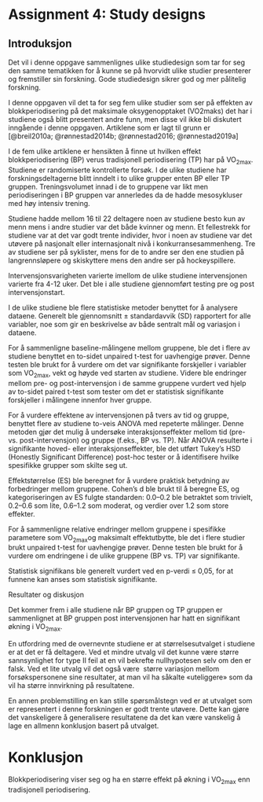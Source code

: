# Assignment 4: Study designs

## Introduksjon 

Det vil i denne oppgave sammenlignes ulike studiedesign som tar for seg den samme tematikken for å kunne se på hvorvidt ulike studier presenterer og fremstiller sin forskning. Gode studiedesign sikrer god og mer pålitelig forskning.

I denne oppgaven vil det ta for seg fem ulike studier som ser på effekten av blokkperiodisering på det maksimale oksygenopptaket (VO2maks) det har i studiene også blitt presentert andre funn, men disse vil ikke bli diskutert inngående i denne oppgaven. Artiklene som er lagt til grunn er [@breil2010a; @rønnestad2014b; @rønnestad2016; @rønnestad2019a]


I de fem ulike artiklene er hensikten å finne ut hvilken effekt blokkperiodisering (BP) verus tradisjonell periodisering (TP) har på VO<sub>2max</sub>.  Studiene er randomiserte kontrollerte forsøk. I de ulike studiene har forskningsdeltagerne blitt inndelt i to ulike grupper enten BP eller TP gruppen. Treningsvolumet innad i de to gruppene var likt men periodiseringen i BP gruppen var annerledes da de hadde mesosykluser med høy intensiv trening.

Studiene hadde mellom 16 til 22 deltagere noen av studiene besto kun av menn mens i andre studier var det både kvinner og menn. Et fellestrekk for studiene var at det var godt trente individer, hvor i noen av studiene var det utøvere på nasjonalt eller internasjonalt nivå i konkurransesammenheng. Tre av studiene ser på syklister, mens for de to andre ser den ene studien på langrennsløpere og skiskyttere mens den andre ser på hockeyspillere.

Intervensjonsvarigheten varierte imellom de ulike studiene intervensjonen varierte fra 4-12 uker. Det ble i alle studiene gjennomført testing pre og post intervensjonstart.

I de ulike studiene ble flere statistiske metoder benyttet for å analysere dataene. Generelt ble gjennomsnitt ± standardavvik (SD) rapportert for alle variabler, noe som gir en beskrivelse av både sentralt mål og variasjon i dataene.

For å sammenligne baseline-målingene mellom gruppene, ble det i flere av studiene benyttet en to-sidet unpaired t-test for uavhengige prøver. Denne testen ble brukt for å vurdere om det var signifikante forskjeller i variabler som VO<sub>2max</sub>, vekt og høyde ved starten av studiene. Videre ble endringer mellom pre- og post-intervensjon i de samme gruppene vurdert ved hjelp av to-sidet paired t-test som tester om det er statistisk signifikante forskjeller i målingene innenfor hver gruppe.

For å vurdere effektene av intervensjonen på tvers av tid og gruppe, benyttet flere av studiene to-veis ANOVA med repeterte målinger. Denne metoden gjør det mulig å undersøke interaksjonseffekter mellom tid (pre- vs. post-intervensjon) og gruppe (f.eks., BP vs. TP). Når ANOVA resulterte i signifikante hoved- eller interaksjonseffekter, ble det utført Tukey’s HSD (Honestly Significant Difference) post-hoc tester or å identifisere hvilke spesifikke grupper som skilte seg ut.

Effektstørrelse (ES) ble beregnet for å vurdere praktisk betydning av forbedringer mellom gruppene. Cohen’s d ble brukt til å beregne ES, og kategoriseringen av ES fulgte standarden: 0.0–0.2 ble betraktet som trivielt, 0.2–0.6 som lite, 0.6–1.2 som moderat, og verdier over 1.2 som store effekter.

For å sammenligne relative endringer mellom gruppene i spesifikke parametere som VO<sub>2max</sub>og maksimalt effektutbytte, ble det i flere studier brukt unpaired t-test for uavhengige prøver. Denne testen ble brukt for å vurdere om endringene i de ulike gruppene (BP vs. TP) var signifikante.

Statistisk signifikans ble generelt vurdert ved en p-verdi ≤ 0,05, for at funnene kan anses som statistisk signifikante.

Resultater og diskusjon

Det kommer frem i alle studiene når BP gruppen og TP gruppen er sammenlignet at BP gruppen post intervensjonen har hatt en signifikant økning i VO<sub>2max</sub>. 

En utfordring med de overnevnte studiene er at størrelsesutvalget i studiene er at det er få deltagere. Ved et mindre utvalg vil det kunne være større sannsynlighet for type II feil at en vil bekrefte nullhypotesen selv om den er falsk. Ved et lite utvalg vil det også være  større variasjon mellom forsøkspersonene sine resultater, at man vil ha såkalte «uteliggere» som da vil ha større innvirkning på resultatene.

En annen problemstilling en kan stille spørsmålstegn ved er at utvalget som er representert i denne forskningen er godt trente utøvere. Dette kan gjøre det vanskeligere å generalisere resultatene da det kan være vanskelig å lage en allmenn konklusjon basert på utvalget.

# Konklusjon

Blokkperiodisering viser seg og ha en større effekt på økning i VO<sub>2max</sub> enn tradisjonell periodisering.
